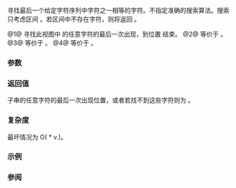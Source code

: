 {{cpp/string/basic_string_view/title|find_last_of}}
{{cpp/string/basic_string_view/navbar}}
{{dcl begin}}
{{dcl|num=1|since=c++17|1=
constexpr size_type
    find_last_of( basic_string_view v, size_type pos = npos ) const noexcept;
}}
{{dcl|num=2|since=c++17|1=
constexpr size_type
    find_last_of( CharT ch, size_type pos = npos ) const noexcept;
}}
{{dcl|num=3|since=c++17|
constexpr size_type
    find_last_of( const CharT* s, size_type pos, size_type count ) const;
}}
{{dcl|num=4|since=c++17|1=
constexpr size_type
    find_last_of( const CharT* s, size_type pos = npos ) const;
}}
{{dcl end}}

寻找最后一个给定字符序列中字符之一相等的字符。不指定准确的搜索算法。搜索只考虑区间 {{closed range|0|pos}}。若区间中不存在字符，则将返回 {{lc|npos}}。

@1@ 寻找此视图中 {{c|v}} 的任意字符的最后一次出现，到位置 {{c|pos}} 结束。
@2@ 等价于 {{c|find_last_of(basic_string_view(std::addressof(c), 1), pos)}}。
@3@ 等价于 {{c|find_last_of(basic_string_view(s, count), pos)}}。
@4@ 等价于 {{c|find_last_of(basic_string_view(s), pos)}}。

===参数===
{{par begin}}
{{par|v|要搜索的视图}}
{{par|pos|要开始搜索的位置}}
{{par|count|要搜索的字符串的长度}}
{{par|s|指向要搜索的字符串的指针}}
{{par|ch|要搜索的字符}}
{{par end}} 

===返回值===
子串的任意字符的最后一次出现位置，或者若找不到这些字符则为 {{lc|npos}}。

===复杂度===
最坏情况为 O({{lc|size()}} * v.{{lc|size()}})。

===示例===
{{example
|code=
#include &lt;string_view&gt;

using namespace std::literals;
constexpr auto N = std::string_view::npos;

static_assert(
    5 == "delete"sv.find_last_of("cdef"sv) &amp;&amp;
      //       └────────────────────┘
    N == "double"sv.find_last_of("fghi"sv) &amp;&amp;
      //
    0 == "else"sv.find_last_of("bcde"sv, 2 /* pos [0..2]: "els" */) &amp;&amp;
      //  └────────────────────────┘
    N == "explicit"sv.find_last_of("abcd"sv, 4 /* pos [0..4]: "expli" */) &amp;&amp;
      //
    3 == "extern"sv.find_last_of('e') &amp;&amp;
      //     └────────────────────┘
    N == "false"sv.find_last_of('x') &amp;&amp;
      //
    0 == "inline"sv.find_last_of('i', 2 /* pos [0..2]: "inl" */) &amp;&amp;
      //  └───────────────────────┘
    N == "mutable"sv.find_last_of('a', 2 /* pos [0..2]: "mut" */) &amp;&amp;
      //
    3 == "namespace"sv.find_last_of("cdef", 3 /* pos [0..3]: "name" */, 3 /* "cde" */) &amp;&amp;
      //     └─────────────────────────┘
    N == "namespace"sv.find_last_of("cdef", 3 /* pos [0..3]: "name" */, 2 /* "cd" */)
);

int main() {}
}}

===参阅===
{{dsc begin}}
{{dsc inc|cpp/string/basic_string_view/dsc find}}
{{dsc inc|cpp/string/basic_string_view/dsc rfind}}
{{dsc inc|cpp/string/basic_string_view/dsc find_first_of}}
{{dsc inc|cpp/string/basic_string_view/dsc find_first_not_of}}
{{dsc inc|cpp/string/basic_string_view/dsc find_last_not_of}}
{{dsc inc|cpp/string/basic_string/dsc find_last_of}}
{{dsc end}}

{{langlinks|en|es|ja|ru}}